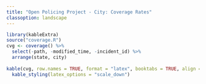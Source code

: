 ```yaml
---
title: "Open Policing Project - City: Coverage Rates"
classoption: landscape
---
```


```r
library(kableExtra)
source("coverage.R")
cvg <- coverage() %>%
  select(-path, -modified_time, -incident_id) %>%
  arrange(state, city)
  
kable(cvg, row.names = TRUE, format = "latex", booktabs = TRUE, align = 'r') %>%
  kable_styling(latex_options = "scale_down")
```
